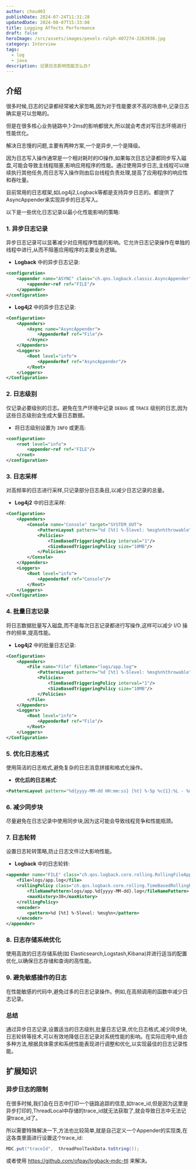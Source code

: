 ```yaml
---
author: chou403
publishDate: 2024-07-24T11:31:28
updatedDate: 2024-08-07T15:33:08
title: Logging Affects Performance
draft: false
heroImage: /src/assets/images/pexels-ralph-407274-2263936.jpg
category: Interview
tags:
  - log
  - java
description: 记录日志影响性能怎么办?
---
```


## 介绍

很多时候,日志的记录都经常被大家忽略,因为对于性能要求不高的场景中,记录日志确实是可以忽略的。

但是在很多核心业务链路中,1-2ms的影响都很大,所以就会考虑对写日志环境进行性能优化。

解决日志慢的问题,主要有两种方案,一个是异步,一个是降级。

因为日志写入操作通常是一个相对耗时的IO操作,如果每次日志记录都同步写入磁盘,可能会导致主线程阻塞,影响应用程序的性能。通过使用异步日志,主线程可以继续执行其他任务,而日志写入操作则由后台线程负责处理,提高了应用程序的响应性和吞吐量。

目前常用的日志框架,如Log4j2,Logback等都是支持异步日志的。都提供了AsyncAppender来实现异步的日志写入。

以下是一些优化日志记录以最小化性能影响的策略:

### 1. **异步日志记录**

异步日志记录可以显著减少对应用程序性能的影响。它允许日志记录操作在单独的线程中进行,从而不阻塞应用程序的主要业务逻辑。

- **Logback** 中的异步日志记录:

```xml
<configuration>
    <appender name="ASYNC" class="ch.qos.logback.classic.AsyncAppender">
        <appender-ref ref="FILE"/>
    </appender>
</configuration>
```

- **Log4j2** 中的异步日志记录:

```xml
<Configuration>
    <Appenders>
        <Async name="AsyncAppender">
            <AppenderRef ref="File"/>
        </Async>
    </Appenders>
    <Loggers>
        <Root level="info">
            <AppenderRef ref="AsyncAppender"/>
        </Root>
    </Loggers>
</Configuration>
```

### 2. **日志级别**

仅记录必要级别的日志。避免在生产环境中记录 `DEBUG` 或 `TRACE` 级别的日志,因为这些日志级别会生成大量日志数据。

- 将日志级别设置为 `INFO` 或更高:

```xml
<configuration>
    <root level="info">
        <appender-ref ref="FILE"/>
    </root>
</configuration>
```

### 3. **日志采样**

对高频率的日志进行采样,只记录部分日志条目,以减少日志记录的总量。

- **Log4j2** 中的日志采样:

```xml
<Configuration>
    <Appenders>
        <Console name="Console" target="SYSTEM_OUT">
            <PatternLayout pattern="%d [%t] %-5level: %msg%n%throwable"/>
            <Policies>
                <TimeBasedTriggeringPolicy interval="1"/>
                <SizeBasedTriggeringPolicy size="10MB"/>
            </Policies>
        </Console>
    </Appenders>
    <Loggers>
        <Root level="info">
            <AppenderRef ref="Console"/>
        </Root>
    </Loggers>
</Configuration>
```

### 4. **批量日志记录**

将日志数据批量写入磁盘,而不是每次日志记录都进行写操作,这样可以减少 I/O 操作的频率,提高性能。

- **Log4j2** 中的批量日志记录:

```xml
<Configuration>
    <Appenders>
        <File name="File" fileName="logs/app.log">
            <PatternLayout pattern="%d [%t] %-5level: %msg%n%throwable"/>
            <Policies>
                <TimeBasedTriggeringPolicy interval="1"/>
                <SizeBasedTriggeringPolicy size="10MB"/>
            </Policies>
        </File>
    </Appenders>
    <Loggers>
        <Root level="info">
            <AppenderRef ref="File"/>
        </Root>
    </Loggers>
</Configuration>
```

### 5. **优化日志格式**

使用简洁的日志格式,避免复杂的日志消息拼接和格式化操作。

- **优化后的日志格式**:

```xml
<PatternLayout pattern="%d{yyyy-MM-dd HH:mm:ss} [%t] %-5p %c{1}:%L - %m%n"/>
```

### 6. **减少同步块**

尽量避免在日志记录中使用同步块,因为这可能会导致线程竞争和性能瓶颈。

### 7. **日志轮转**

设置日志轮转策略,防止日志文件过大影响性能。

- **Logback** 中的日志轮转:

```xml
<appender name="FILE" class="ch.qos.logback.core.rolling.RollingFileAppender">
    <file>logs/app.log</file>
    <rollingPolicy class="ch.qos.logback.core.rolling.TimeBasedRollingPolicy">
        <fileNamePattern>logs/app.%d{yyyy-MM-dd}.log</fileNamePattern>
        <maxHistory>30</maxHistory>
    </rollingPolicy>
    <encoder>
        <pattern>%d [%t] %-5level: %msg%n</pattern>
    </encoder>
</appender>
```

### 8. **日志存储系统优化**

使用高效的日志存储系统(如 Elasticsearch,Logstash,Kibana)并进行适当的配置优化,以确保日志存储和查询的高性能。

### 9. **避免敏感操作的日志**

在性能敏感的代码中,避免过多的日志记录操作。例如,在高频调用的函数中减少日志记录。

### 总结

通过异步日志记录,设置适当的日志级别,批量日志记录,优化日志格式,减少同步块,日志轮转等技术,可以有效地降低日志记录对系统性能的影响。在实际应用中,结合多种方法,根据具体需求和系统性能表现进行调整和优化,以实现最佳的日志记录性能。

## 扩展知识

### 异步日志的限制

在很多时候,我们会在日志中打印一个链路追踪的信息,如trace_id,但是因为这里是异步打印的,ThreadLocal中存储的trace_id就无法获取了,就会导致日志中无法记录trace_id了。

所以需要特殊解决一下,方法也比较简单,就是自己定义一个Appender的实现类,在这各类里面进行设置这个trace_id:

```java
MDC.put("traceId",  threadPoolTaskData.toString());
```

或者使用 https://github.com/ofpay/logback-mdc-ttl 来解决。
